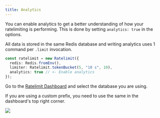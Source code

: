 ```yaml
---
title: Analytics
---
```


You can enable analytics to get a better understanding of how your ratelimiting
is performing. This is done by setting `analytics: true` in the options.

All data is stored in the same Redis database and writing analytics uses 1 command per `.limit` invocation.

```ts
const ratelimit = new Ratelimit({
  redis: Redis.fromEnv(),
  limiter: Ratelimit.tokenBucket(5, "10 s", 10),
  analytics: true // <- Enable analytics
});
```

Go to the [Ratelimit Dashboard](https://console.upstash.com/ratelimit) and select the database you are using.

If you are using a custom prefix, you need to use the same in the dashboard's top right corner.


<Frame>
<img src="img/sdk/ratelimit/dashboard.png" />
</Frame>